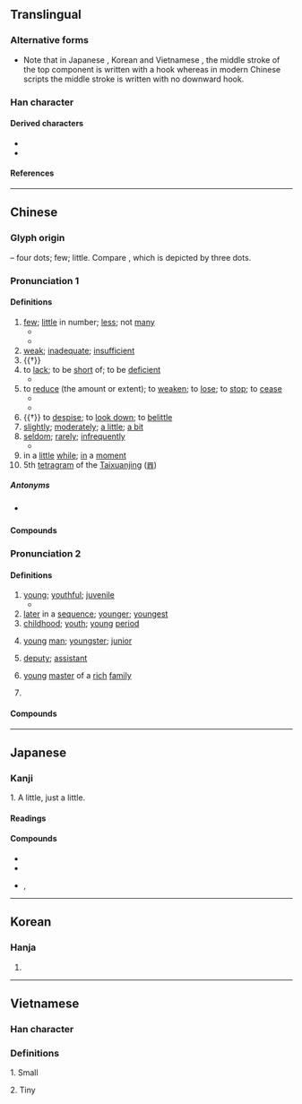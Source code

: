{{character info/new}}
==Translingual==
{{stroke order|strokes=4}}
{{stroke order|type=animate}}

===Alternative forms===
* Note that in Japanese {{w|Kanji}}, Korean {{w|Hanja}} and Vietnamese {{w|History of writing in Vietnam|Nom}}, the middle stroke of the top component {{l|mul|小}} is written {{l|mul|亅}} with a hook whereas in modern Chinese scripts the middle stroke is written {{l|mul|丨}} with no downward hook.

===Han character===
{{Han char|rn=42|rad=小|as=01|sn=4|four=90200|canj=FH|ids=⿱⿻丨八丿(GT),⿱小丿(HJKV)}}

====Derived characters====
* {{l|mul|[[𠃣]], [[妙]], [[㠺]], [[抄]], [[沙]], [[䏚]], [[炒]], [[玅]], [[眇]], [[砂]], [[秒]], [[竗]], [[粆]], [[紗]]([[纱]]), [[耖]], [[䖢]], [[觘]], [[訬]], [[䟞]], [[𨈘]], [[鈔]]([[钞]]), [[䩖]], [[𩖥]], [[𩚙]], [[𩡾]], [[尟]], [[尠]], [[𩨡]], [[𩲎]], [[㝺]], [[魦]]([[𫚌]]), [[麨]]([[𪎊]]), [[㝻]]}}
* {{l|mul|[[𠚺]], [[𨙹]], [[𣢒]], [[𬆠]], [[𨚈]], [[𨤢]], [[𪨄]], [[𡵯]], [[䒚]], [[𠀰]], [[䯯]], [[歩]], [[劣]], [[毟]], [[省]], [[雀]], [[㝹]], [[䲵]]}}

====References====
{{Han ref|kx=0296.200|dkj=07475|dj=0590.020|hdz=10561.020|uh=5C11}}

----

==Chinese==
{{zh-forms}}

===Glyph origin===
{{Han etym}}
{{liushu|p}} – four dots; few; little. Compare {{och-l|小|small}}, which is depicted by three dots.

===Pronunciation 1===
{{zh-pron
|m=shǎo
|c=siu2
|h=pfs=séu
|md=ciēu/siēu
|md_note=ciēu - colloquial; siēu - literary
|mn=chió/siáu
|mn_note=chió - vernacular; siáu - literary
|mn-t=ziê2/zio2/siao3
|mn-t_note=ziê2 - Chaozhou, vernacular; zio2 - Shantou, vernacular; siao3 - literary
|w=2sau
|mc=1
|oc=1,1
|ma=y
|cat=det,a,v,adv
}}

====Definitions====
{{zh-hanzi}}

# [[few]]; [[little]] in number; [[less]]; not [[many]]
#* {{zh-x|很 少{shǎo} 人 知道 實情。|Very '''few''' people know the truth.}}
#* {{zh-x|只有 很 少{shǎo} 麵包 和 餅乾{gān}。|There is only very '''little''' bread and biscuits.}}
# [[weak]]; [[inadequate]]; [[insufficient]]
# {{†}} {{zh-alt-form|小|[[small]]; [[tiny]]}}
# to [[lack]]; to be [[short]] of; to be [[deficient]]
#* {{zh-x|臥室 裡 少{shǎo} 一 隻 電燈泡。|There's a light bulb '''missing''' in the bedroom.}}
# to [[reduce]] (the amount or extent); to [[weaken]]; to [[lose]]; to [[stop]]; to [[cease]]
#* {{zh-x|他 屋 裡 少{shǎo} 了 東西{xi}。|He '''lost''' something in his house.}}
#* {{zh-x|少{shǎo} 說 廢話！|'''Stop''' chattering!}}
# {{†}} to [[despise]]; to [[look down]]; to [[belittle]]
# [[slightly]]; [[moderately]]; [[a little]]; [[a bit]]
# [[seldom]]; [[rarely]]; [[infrequently]]
#* {{zh-x|懶惰 的 人 很 少{shǎo} 會 成功。|Lazy people '''seldom''' succeed.}}
# in a [[little]] [[while]]; [[in]] a [[moment]]
# 5th [[tetragram]] of the [[Taixuanjing]] ([[𝌊]])

=====Antonyms=====
* {{sense|few}} {{zh-l|多}}

====Compounds====
{{zh-der|多少|很少|不在少數|最少|少見多怪|寡見少聞|以少克眾|少禮|少量|多共少|少坐|少不得|少敘|少懈|少少|多多少少|兵少將微|少停|少陪|少親失眷|少見|少頃|多退少補|少息|寡情少義|多凶少吉|少頭無尾|少魂沒識|不少|少魂失魄|少調失教|少管閒事|少私寡慾|少焉|少氣無力|少歇|少有|少日|少數民族|少差|少安無躁|少刻|少來|凶多吉少|寡二少雙|少不了|僧多粥少|少憩|少間|少心眼|寡恩少義|少數|少候|少待|少安毋躁|少許|不多不少|少一缺二|寡聞少見|少吃無著|古今少有|多少是好|少時|少安勿躁|會少離多|沒多少|積少成多|減少|稀少|短少|沒魂少智|眾少不敵|狼多肉少|疏謀少略|抵多少|沉靜少言|沉重少言|眾少成多|粥少僧多|缺少|缺斤少兩|辭多受少|缺衣少食|花多實少|鮮少|食少事煩|虛多實少|絕甘分少|重厚少文|至少}}

===Pronunciation 2===
{{zh-pron
|m=shào
|c=siu3
|h=pfs=seu
|md= siéu
|mn=siàu
|mn-t=siao3
|w=2sau
|mc=2
|oc=2,2
|ma=y
|cat=a,n,pn
}}

====Definitions====
{{zh-hanzi}}

# [[young]]; [[youthful]]; [[juvenile]]
#* {{zh-x|別 看 她 歲數 大，可 長{zhǎng} 得 少 相。|Despite her age, she still looked young.}}
# [[later]] in a [[sequence]]; [[younger]]; [[youngest]]
# [[childhood]]; [[youth]]; [[young]] [[period]]
#: {{zh-x|少 小 離 家 老 大 回|ref={{w|He Zhizhang}}|Leaving home young, returning home old|3=CL}}
# [[young]] [[man]]; [[youngster]]; [[junior]]
# {{lb|zh|historical}} [[deputy]]; [[assistant]]
# {{lb|zh|historical}} [[young]] [[master]] of a [[rich]] [[family]]
# {{surname|lang=zh}}

====Compounds====
{{zh-der|少女|少年|不在少數|最少|少見多怪|寡見少聞|以少克眾|少禮|少量|多共少|少坐|少不得|少敘|少懈|少少|多多少少|兵少將微|少停|少陪|少親失眷|少見|少頃|多退少補|少息|寡情少義|多凶少吉|少頭無尾|少魂沒識|不少|少魂失魄|少調失教|少管閒事|少私寡慾|少焉|少氣無力|少歇|少有|少日|少數民族|少差|少安無躁|少刻|少來|凶多吉少|寡二少雙|少不了|僧多粥少|少憩|少間|少心眼|寡恩少義|少數|少候|多少|少待|少安毋躁|少許|不多不少|少一缺二|寡聞少見|少吃無著|古今少有|多少是好|少時|少安勿躁|會少離多|沒多少|積少成多|減少|稀少|短少|沒魂少智|眾少不敵|狼多肉少|疏謀少略|抵多少|沉靜少言|沉重少言|眾少成多|粥少僧多|缺少|缺斤少兩|辭多受少|缺衣少食|花多實少|鮮少|食少事煩|虛多實少|絕甘分少|重厚少文|至少}}

{{zh-cat|Beginning}}

----

==Japanese==

===Kanji===
{{ja-kanji|grade=2|rs=小01}}

1. A little, just a little.

====Readings====
{{ja-readings
|goon=しょう<せう
|kanon=しょう<せう
|kun=すく-ない, すこ-し, しばら-く
}}

====Compounds====
{{der-top|Compounds}}
* {{ja-r|少女|しょうじょ}}
* {{ja-r|少年|しょうねん}}
* {{ja-r|少少|しょうしょう}}, {{ja-r|少々|しょうしょう}}
{{der-bottom}}

----

==Korean==

===Hanja===
{{ko-hanja|hangeul=소|eumhun=적을|rv=so|mr=so}}

# {{defn|lang=ko|sort=小01}}

----

==Vietnamese==

===Han character===
{{vi-hantu|[[thiểu]], [[thẹo]], [[thểu]], [[thỉu]], [[thiếu]], [[thẻo]]|rs=小01}}
===Definitions===
1. Small

2. Tiny